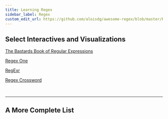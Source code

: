 ```yaml
---
title: Learning Regex
sidebar_label: Regex
custom_edit_url: https://github.com/aloisdg/awesome-regex/blob/master/README.md
---
```


<LearningHeader topic="Regex" repo="Awesome Regex" url="https://github.com/aloisdg/awesome-regex"/>


## Select Interactives and Visualizations

[The Bastards Book of Regular Expressions](http://regex.bastardsbook.com/)

[Regex One](https://regexone.com/)

[RegExr](https://regexr.com/)

[Regex Cross­word](https://regexcrossword.com/)

<br/>

---

## A More Complete List

<ParseMarkdown url="https://raw.githubusercontent.com/aloisdg/awesome-regex/master/README.md"/>
